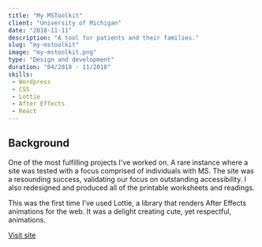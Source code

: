 ```yaml
---
title: "My MSToolkit"
client: "University of Michigan"
date: "2018-11-11"
description: "A tool for patients and their families."
slug: "my-mstoolkit"
image: "my-mstoolkit.png"
type: "Design and development"
duration: "04/2018 - 11/2018"
skills:
 - Wordpress
 - CSS
 - Lottie
 - After Effects
 - React
---
```


## Background

One of the most fulfilling projects I've worked on. A rare instance where a site was tested with a focus comprised of individuals with MS. The site was a resounding success, validating our focus on outstanding accessibility. I also redesigned and produced all of the printable worksheets and readings.

This was the first time I've used Lottie, a library that renders After Effects animations for the web. It was a delight creating cute, yet respectful, animations.



[Visit site](https://mymstoolkit.com/)